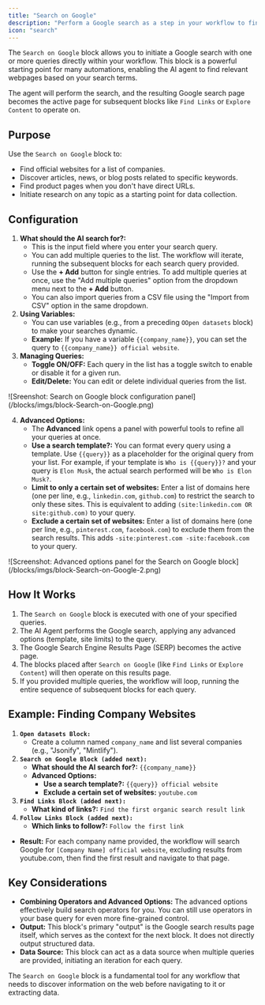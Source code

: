 ```yaml
---
title: "Search on Google"
description: "Perform a Google search as a step in your workflow to find information or as a starting point for navigation."
icon: "search"
---
```


The `Search on Google` block allows you to initiate a Google search with one or more queries directly within your workflow. This block is a powerful starting point for many automations, enabling the AI agent to find relevant webpages based on your search terms.

The agent will perform the search, and the resulting Google search page becomes the active page for subsequent blocks like `Find Links` or `Explore Content` to operate on.

## Purpose

Use the `Search on Google` block to:

- Find official websites for a list of companies.
- Discover articles, news, or blog posts related to specific keywords.
- Find product pages when you don't have direct URLs.
- Initiate research on any topic as a starting point for data collection.

## Configuration

1. **What should the AI search for?:**
   - This is the input field where you enter your search query.
   - You can add multiple queries to the list. The workflow will iterate, running the subsequent blocks for each search query provided.
   - Use the **\+ Add** button for single entries. To add multiple queries at once, use the "Add multiple queries" option from the dropdown menu next to the **\+ Add** button.
   - You can also import queries from a CSV file using the "Import from CSV" option in the same dropdown.
2. **Using Variables:**
   - You can use variables (e.g., from a preceding `OOpen datasets` block) to make your searches dynamic.
   - **Example:** If you have a variable `{{company_name}}`, you can set the query to `{{company_name}} official website`.
3. **Managing Queries:**
   - **Toggle ON/OFF:** Each query in the list has a toggle switch to enable or disable it for a given run.
   - **Edit/Delete:** You can edit or delete individual queries from the list.

<Frame caption="Sreenshot: Search on Google block configuration panel">
  ![Sreenshot: Search on Google block configuration panel](/blocks/imgs/block-Search-on-Google.png)
</Frame>

4. **Advanced Options:**
   - The **Advanced** link opens a panel with powerful tools to refine all your queries at once.
   - **Use a search template?:** You can format every query using a template. Use `{{query}}` as a placeholder for the original query from your list. For example, if your template is `Who is {{query}}?` and your query is `Elon Musk`, the actual search performed will be `Who is Elon Musk?`.
   - **Limit to only a certain set of websites:** Enter a list of domains here (one per line, e.g., `linkedin.com`, `github.com`) to restrict the search to only these sites. This is equivalent to adding `(site:linkedin.com OR site:github.com)` to your query.
   - **Exclude a certain set of websites:** Enter a list of domains here (one per line, e.g., `pinterest.com`, `facebook.com`) to exclude them from the search results. This adds `-site:pinterest.com -site:facebook.com` to your query.

<Frame caption="Screenshot: Advanced options panel for the Search on Google block">
  ![Screenshot: Advanced options panel for the Search on Google block](/blocks/imgs/block-Search-on-Google-2.png)
</Frame>

## How It Works

1. The `Search on Google` block is executed with one of your specified queries.
2. The AI Agent performs the Google search, applying any advanced options (template, site limits) to the query.
3. The Google Search Engine Results Page (SERP) becomes the active page.
4. The blocks placed after `Search on Google` (like `Find Links` or `Explore Content`) will then operate on this results page.
5. If you provided multiple queries, the workflow will loop, running the entire sequence of subsequent blocks for each query.

## Example: Finding Company Websites

1. **`Open datasets Block:`**
   - Create a column named `company_name` and list several companies (e.g., "Jsonify", "Mintlify").
2. **`Search on Google Block (added next):`**
   - **What should the AI search for?:** `{{company_name}}`
   - **Advanced Options:**
     - **Use a search template?:** `{{query}} official website`
     - **Exclude a certain set of websites:** `youtube.com`
3. **`Find Links Block (added next):`**
   - **What kind of links?:** `Find the first organic search result link`
4. **`Follow Links Block (added next):`**
   - **Which links to follow?:** `Follow the first link`

- **Result:** For each company name provided, the workflow will search Google for `[Company Name] official website`, excluding results from youtube.com, then find the first result and navigate to that page.

## Key Considerations

- **Combining Operators and Advanced Options:** The advanced options effectively build search operators for you. You can still use operators in your base query for even more fine-grained control.
- **Output:** This block's primary "output" is the Google search results page itself, which serves as the context for the next block. It does not directly output structured data.
- **Data Source:** This block can act as a data source when multiple queries are provided, initiating an iteration for each query.

The `Search on Google` block is a fundamental tool for any workflow that needs to discover information on the web before navigating to it or extracting data.